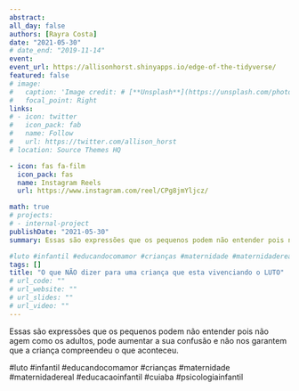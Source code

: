 ```yaml
---
abstract:  
all_day: false
authors: [Rayra Costa]
date: "2021-05-30"
# date_end: "2019-11-14"
event: 
event_url: https://allisonhorst.shinyapps.io/edge-of-the-tidyverse/
featured: false
# image: 
#   caption: 'Image credit: # [**Unsplash**](https://unsplash.com/photos/bzdhc5b3Bxs)'
#   focal_point: Right
links:
# - icon: twitter
#   icon_pack: fab
#   name: Follow
#   url: https://twitter.com/allison_horst
# location: Source Themes HQ

- icon: fas fa-film
  icon_pack: fas
  name: Instagram Reels
  url: https://www.instagram.com/reel/CPg8jmYljcz/

math: true
# projects:
# - internal-project
publishDate: "2021-05-30"
summary: Essas são expressões que os pequenos podem não entender pois não agem como os adultos, pode aumentar a sua confusão e não nos garantem que a criança compreendeu o que aconteceu.

#luto #infantil #educandocomamor #crianças #maternidade #maternidadereal #educacaoinfantil #cuiaba #psicologiainfantil
tags: []
title: "O que NÃO dizer para uma criança que esta vivenciando o LUTO"
# url_code: ""
# url_website: ""
# url_slides: ""
# url_video: ""
---
```


Essas são expressões que os pequenos podem não entender pois não agem como os adultos, pode aumentar a sua confusão e não nos garantem que a criança compreendeu o que aconteceu.

#luto #infantil #educandocomamor #crianças #maternidade #maternidadereal #educacaoinfantil #cuiaba #psicologiainfantil
